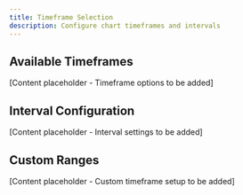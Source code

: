 ```yaml
---
title: Timeframe Selection
description: Configure chart timeframes and intervals
---
```


## Available Timeframes

[Content placeholder - Timeframe options to be added]

## Interval Configuration

[Content placeholder - Interval settings to be added]

## Custom Ranges

[Content placeholder - Custom timeframe setup to be added]

